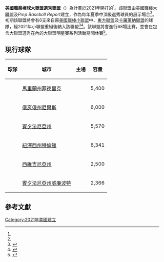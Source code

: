 {{Infobox sports league
| logo           = 
| pixels         = 
| caption        = 
| sport          = [[棒球|棒球]]
| classification = 
| founded        = 2021年
| president      = {{le|克里克·傑克森|Kerrick Jackson}}<ref name=BDPresident>{{Cite web|last=Reichard|first=Kevin|url=https://ballparkdigest.com/2020/11/30/kerrick-jackson-is-new-mlb-draft-league-president/|title=Kerrick Jackson is New MLB Draft League President|website=Ballpark Digest|date=November 30, 2020|access-date=November 30, 2020}}</ref>
| motto          =
| teams          = 6隊
| country        = 美國
| champion       = 
| most_champs    = 
| folded         =
| website        = 
}}

'''美國職業棒球大聯盟選秀聯盟'''（{{lang-en|MLB Draft League}}）為計畫於2021年開打的{{le|學院夏季棒球聯盟|Collegiate summer baseball}}<ref name=BDPresident/>。該聯盟由[[美國職棒大聯盟|美國職棒大聯盟]]及''Prep Baseball Report''建立，作為每年夏季{{le|美國職業棒球大聯盟選秀|MLB draft|大聯盟選秀}}中頂級選秀球員的展示場合<ref name=BDPresident/>。初期該聯盟將會有6支來自原[[美國職棒小聯盟|美國職棒小聯盟]]中{{le|紐約-賓州聯盟|New York–Penn League}}、[[東方聯盟|東方聯盟]]及[[卡羅萊納聯盟|卡羅萊納聯盟]]的球隊，經2021年小聯盟重組後納入該聯盟<ref>{{Cite web|url=https://www.milb.com/mahoning-valley/news/mahoning-valley-scrappers-retain-affiliation-with-major-league-baseball-in-new-m|title=Mahoning Valley Scrappers Retain Affiliation With Major League Baseball in New MLB Draft League|website=Mahoning Valley Scrappers|publisher=Minor League Baseball|date=November 30, 2020|access-date=November 30, 2020}}</ref><ref>{{Cite web|last=Cooper|first=J.J.|url=https://www.baseballamerica.com/stories/frederick-becomes-sixth-team-to-join-mlb-draft-league/|title=Frederick Becomes Sixth Team To Join MLB Draft League|website=Baseball America|date=December 9, 2020|access-date=December 9, 2020}}</ref>。該聯盟將會進行68場比賽，並會在包含大聯盟選秀在內的大聯盟明星賽系列活動期間休賽<ref name=MLBann>{{Cite web|url=https://www.mlb.com/news/mlb-draft-league-to-begin-in-2021|title=MLB to Launch League for Draft Prospects|website=Major League Baseball|date=November 30, 2020|access-date=December 2, 2020}}</ref>。

==現行球隊==
{{location map+ |USA Northeast |float=right |width=450 |caption=現行球隊位置
|places=
{{location map~ |USA Northeast |lat=39.413889 |long=-77.411111 |mark=Red pog.svg |marksize=6 |label={{le|菲德里克關鍵者|Frederick Keys|關鍵者}} |position=bottom}}
{{location map~ |USA Northeast |lat=41.218453 |long=-80.755241 |mark=Red pog.svg |marksize=6 |label={{le|馬洪寧河谷拳師狗|Mahoning Valley Scrappers|拳師狗}} |position=left}}
{{location map~ |USA Northeast |lat=40.811944 |long=-77.850833 |mark=Red pog.svg |marksize=6 |label={{le|州立學院鹿角|State College Spikes|鹿角}} |position=bottom}}
{{location map~ |USA Northeast |lat=40.2032 |long=-74.7609|mark=Red pog.svg |marksize=6 |label={{le|特倫頓雷霆|Trenton Thunder|雷霆}} |position=bottom}}
{{location map~ |USA Northeast |lat=39.64473 |long=-79.995838 |mark=Red pog.svg |marksize=6 |label={{le|西維吉尼亞黑熊|West Virginia Black Bears|黑熊}} |position=bottom}}
{{location map~ |USA Northeast |lat=41.242347 |long=-77.047067 |mark=Red pog.svg |marksize=6 |label={{le|威廉波特橫鋸|Williamsport Crosscutters|橫鋸}} |position=top}}
}}

{| class="wikitable sortable"
|-
!球隊
!城市
!主場
!容量
|-
|'''{{le|菲德里克關鍵者|Frederick Keys}}'''
|[[馬里蘭州|馬里蘭州]][[菲德里克_(馬里蘭州)|菲德里克]]
|{{le|哈里·格羅夫體育場奈彌奧棒球場|Nymeo Field at Harry Grove Stadium}}
|align="right" |5,400
|-
|'''{{le|馬洪寧河谷拳師狗|Mahoning Valley Scrappers}}'''
|[[俄亥俄州|俄亥俄州]][[尼爾斯|尼爾斯]]
|{{le|東木球場|Eastwood Field}}
|align="right" |6,000
|-
|'''{{le|州立學院鹿角|State College Spikes}}'''
|[[賓夕法尼亞州|賓夕法尼亞州]]{{le|大學公園 (賓夕法尼亞州)|University Park, Pennsylvania|大學公園}}
|{{le|盧布拉諾公園枸杞球場|Medlar Field at Lubrano Park}}
|align="right" |5,570
|-
|'''{{le|特倫頓雷霆|Trenton Thunder}}'''
|[[紐澤西州|紐澤西州]][[特倫頓_(紐澤西州)|特倫頓]]
|{{le|臂與槌球場|Arm & Hammer Park}}
|align="right" |6,341
|-
|'''{{le|西維吉尼亞黑熊|West Virginia Black Bears}}''' 
|[[西維吉尼亞州|西維吉尼亞州]]{{le|格蘭維爾 (西維吉尼亞州)|Granville, West Virginia|格蘭維爾}}
|{{le|莫農加利亞郡立球場|Monongalia County Ballpark}}
|align="right" |2,500
|-
|'''{{le|威廉波特橫鋸|Williamsport Crosscutters}}'''
|[[賓夕法尼亞州|賓夕法尼亞州]][[威廉波特_(賓夕法尼亞州)|威廉波特]]
|{{le|源遠流長的鮑曼棒球場BB&T球場|BB&T Ballpark at Historic Bowman Field}}
|align="right" |2,366
|}

==參考文獻==
{{reflist}}

[[Category:2021年美國建立|Category:2021年美國建立]]
